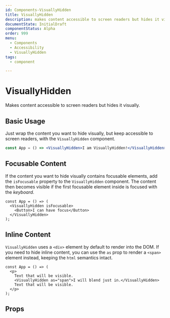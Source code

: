 ```yaml
---
id: Components-VisuallyHidden
title: VisuallyHidden
description: makes content accessible to screen readers but hides it visually
documentState: InitialDraft
componentStatus: Alpha
order: 999
menu:
  - Components
  - Accessibility
  - VisuallyHidden
tags:
  - component

---
```


# VisuallyHidden

Makes content accessible to screen readers but hides it visually.

## Basic Usage

Just wrap the content you want to hide visually, but keep accessible to screen
readers, with the `VisuallyHidden` component.

```jsx
const App = () => <VisuallyHidden>I am VisuallyHidden!</VisuallyHidden>;
```

## Focusable Content

If the content you want to hide visually contains focusable elements, add the
`isFocusable` property to the `VisuallyHidden` component. The content then
becomes visible if the first focusable element inside is focused with the
_keyboard_.

```jsx-live
const App = () => (
  <VisuallyHidden isFocusable>
    <Button>I can have focus</Button>
  </VisuallyHidden>
);
```

## Inline Content

`VisuallyHidden` uses a `<div>` element by default to render into the DOM. If
you need to hide inline content, you can use the `as` prop to render a `<span>`
element instead, keeping the `html` semantics intact.

```jsx-live
const App = () => (
  <p>
    Text that will be visible.
    <VisuallyHidden as="span">I will blend just in.</VisuallyHidden>
    Text that will be visible.
  </p>
);
```

## Props

<PropTable id="VisuallyHidden" />
